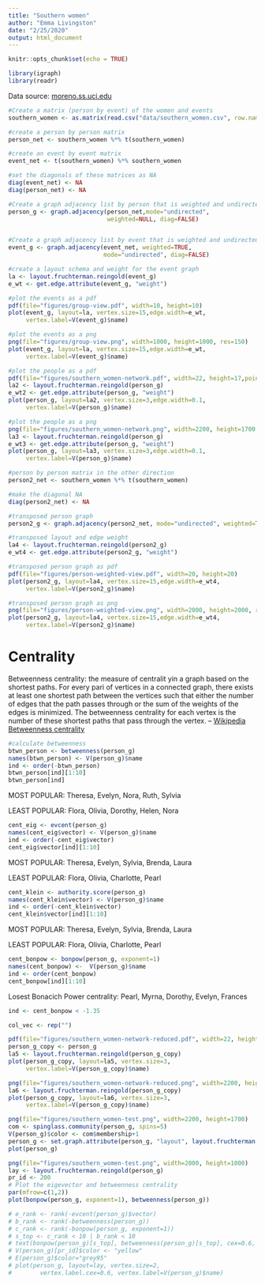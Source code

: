 ```yaml
---
title: "Southern women"
author: "Emma Livingston"
date: "2/25/2020"
output: html_document
---
```


```r
knitr::opts_chunk$set(echo = TRUE)
```

```r
library(igraph)
library(readr)
```

Data source: [moreno.ss.uci.edu](http://moreno.ss.uci.edu/davis.dat)

```r
#Create a matrix (person by event) of the women and events
southern_women <- as.matrix(read.csv("data/southern_women.csv", row.names = 1))
```

```r
#create a person by person matrix
person_net <- southern_women %*% t(southern_women)

#create an event by event matrix
event_net <- t(southern_women) %*% southern_women

#set the diagonals of these matrices as NA
diag(event_net) <- NA
diag(person_net) <- NA
```

```r
#Create a graph adjacency list by person that is weighted and undirected
person_g <- graph.adjacency(person_net,mode="undirected",
                            weighted=NULL, diag=FALSE)


#Create a graph adjacency list by event that is weighted and undirected
event_g <- graph.adjacency(event_net, weighted=TRUE,
                           mode="undirected", diag=FALSE)

```

```r
#create a layout schema and weight for the event graph
la <- layout.fruchterman.reingold(event_g)
e_wt <- get.edge.attribute(event_g, "weight")
```

```r
#plot the events as a pdf
pdf(file="figures/group-view.pdf", width=10, height=10)
plot(event_g, layout=la, vertex.size=15,edge.width=e_wt,
     vertex.label=V(event_g)$name)
```

```r
#plot the events as a png
png(file="figures/group-view.png", width=1000, height=1000, res=150)
plot(event_g, layout=la, vertex.size=15,edge.width=e_wt,
     vertex.label=V(event_g)$name)

```

```r
#plot the people as a pdf
pdf(file="figures/southern_women-network.pdf", width=22, height=17,pointsize=8)
la2 <- layout.fruchterman.reingold(person_g)
e_wt2 <- get.edge.attribute(person_g, "weight")
plot(person_g, layout=la2, vertex.size=3,edge.width=0.1,
     vertex.label=V(person_g)$name)

```

```r
#plot the people as a png
png(file="figures/southern_women-network.png", width=2200, height=1700, res=150)
la3 <- layout.fruchterman.reingold(person_g)
e_wt3 <- get.edge.attribute(person_g, "weight")
plot(person_g, layout=la3, vertex.size=3,edge.width=0.1,
     vertex.label=V(person_g)$name)

```

```r
#person by person matrix in the other direction
person2_net <- southern_women %*% t(southern_women)

#make the diagonal NA
diag(person2_net) <- NA

#transposed person graph
person2_g <- graph.adjacency(person2_net, mode="undirected", weighted=TRUE, diag=FALSE)

#transposed layout and edge weight
la4 <- layout.fruchterman.reingold(person2_g)
e_wt4 <- get.edge.attribute(person2_g, "weight")
```

```r
#transposed person graph as pdf
pdf(file="figures/person-weighted-view.pdf", width=20, height=20)
plot(person2_g, layout=la4, vertex.size=15,edge.width=e_wt4,
     vertex.label=V(person2_g)$name)
```

```r
#transposed person graph as png
png(file="figures/person-weighted-view.png", width=2000, height=2000, res=150)
plot(person2_g, layout=la4, vertex.size=15,edge.width=e_wt4,
     vertex.label=V(person2_g)$name)
```

# Centrality

Betweenness centrality: the measure of centralit yin a graph based on the shortest paths. For every pari of vertices in a connected graph, there exists at least one shortest path between the vertices such that either the number of edges that the path passes through or the sum of the weights of the edges is minimized. The betweenness centrality for each vertex is the number of these shortest paths that pass through the vertex. -- [Wikipedia Betweenness centrality](https://en.wikipedia.org/wiki/Betweenness_centrality)


```r
#calculate betweenness
btwn_person <- betweenness(person_g)
names(btwn_person) <- V(person_g)$name
ind <- order(-btwn_person)
btwn_person[ind][1:10]
btwn_person[ind]
```

MOST POPULAR: Theresa, Evelyn, Nora, Ruth, Sylvia

LEAST POPULAR: Flora, Olivia, Dorothy, Helen, Nora

```r
cent_eig <- evcent(person_g)
names(cent_eig$vector) <- V(person_g)$name
ind <- order(-cent_eig$vector)
cent_eig$vector[ind][1:10]
```

MOST POPULAR: Theresa, Evelyn, Sylvia, Brenda, Laura

LEAST POPULAR: Flora, Olivia, Charlotte, Pearl

```r
cent_klein <- authority.score(person_g)
names(cent_klein$vector) <- V(person_g)$name
ind <- order(-cent_klein$vector)
cent_klein$vector[ind][1:10]

```

MOST POPULAR: Theresa, Evelyn, Sylvia, Brenda, Laura

LEAST POPULAR: Flora, Olivia, Charlotte, Pearl

```r
cent_bonpow <- bonpow(person_g, exponent=1)
names(cent_bonpow) <-  V(person_g)$name
ind <- order(cent_bonpow)
cent_bonpow[ind][1:10]

```

Losest Bonacich Power centrality: Pearl, Myrna, Dorothy, Evelyn, Frances

```r
ind <- cent_bonpow < -1.35

col_vec <- rep("")

pdf(file="figures/southern_women-network-reduced.pdf", width=22, height=17,pointsize=8)
person_g_copy <- person_g
la5 <- layout.fruchterman.reingold(person_g_copy)
plot(person_g_copy, layout=la5, vertex.size=3,
     vertex.label=V(person_g_copy)$name)
```

```r
png(file="figures/southern_women-network-reduced.png", width=2200, height=1700, res=140)
la6 <- layout.fruchterman.reingold(person_g_copy)
plot(person_g_copy, layout=la6, vertex.size=3,
     vertex.label=V(person_g_copy)$name)

```

```r
png(file="figures/southern_women-test.png", width=2200, height=1700)
com <- spinglass.community(person_g, spins=5)
V(person_g)$color <- com$membership+1
person_g <- set.graph.attribute(person_g, "layout", layout.fruchterman.reingold(person_g))
plot(person_g)

```

```r
png(file="figures/southern_women-test.png", width=2000, height=1000)
lay <- layout.fruchterman.reingold(person_g)
pr_id <- 200
# Plot the eigevector and betweenness centrality
par(mfrow=c(1,2))
plot(bonpow(person_g, exponent=1), betweenness(person_g))

```

```r
# e_rank <- rank(-evcent(person_g)$vector)
# b_rank <- rank(-betweenness(person_g))
# c_rank <- rank(-bonpow(person_g, exponent=1))
# s_top <- c_rank < 10 | b_rank < 10
# text(bonpow(person_g)[s_top], betweenness(person_g)[s_top], cex=0.6, pos=4, labels=V(person_g)$name[s_top])
# V(person_g)[pr_id]$color <- "yellow"
# E(person_g)$color="grey95"
# plot(person_g, layout=lay, vertex.size=2,
#        vertex.label.cex=0.6, vertex.label=V(person_g)$name)

```

